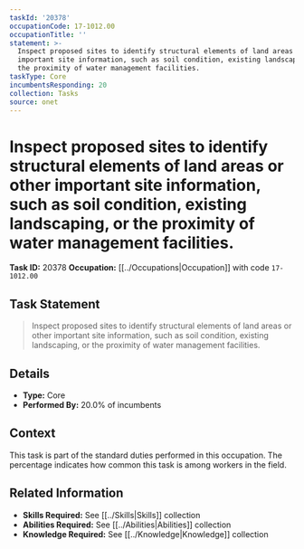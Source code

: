 ```yaml
---
taskId: '20378'
occupationCode: 17-1012.00
occupationTitle: ''
statement: >-
  Inspect proposed sites to identify structural elements of land areas or other
  important site information, such as soil condition, existing landscaping, or
  the proximity of water management facilities.
taskType: Core
incumbentsResponding: 20
collection: Tasks
source: onet
---
```

# Inspect proposed sites to identify structural elements of land areas or other important site information, such as soil condition, existing landscaping, or the proximity of water management facilities.

**Task ID:** 20378
**Occupation:** [[../Occupations|Occupation]] with code `17-1012.00`

## Task Statement

> Inspect proposed sites to identify structural elements of land areas or other important site information, such as soil condition, existing landscaping, or the proximity of water management facilities.

## Details

- **Type:** Core
- **Performed By:** 20.0% of incumbents

## Context

This task is part of the standard duties performed in this occupation. The percentage indicates how common this task is among workers in the field.

## Related Information

- **Skills Required:** See [[../Skills|Skills]] collection
- **Abilities Required:** See [[../Abilities|Abilities]] collection
- **Knowledge Required:** See [[../Knowledge|Knowledge]] collection
